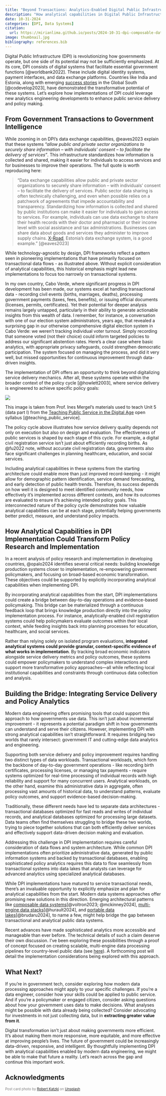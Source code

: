 ```yaml
---
title: "Beyond Transactions: Analytics-Enabled Digital Public Infrastructure"
description: "How analytical capabilities in Digital Public Infrastructure can help bridge the gap between service delivery and evidence-based policymaking."
date: 10-31-2024
categories: [DPI, Data Systems]
citation: 
  url: https://mirianlima.github.io/posts/2024-10-31-dpi-composable-data-systems 
image: thumbnail.jpg
bibliography: references.bib
---
```


Digital Public Infrastructure (DPI) is revolutionizing how governments operate, but one side of its potential may not be sufficiently emphasized. At its core, DPI consists of digital systems that facilitate essential government functions [@worldbank2022]. These include digital identity systems, payment interfaces, and data exchange platforms. Countries like India and Estonia, along with emerging [success stories](https://www.codevelop.fund/insights-1/building-zambias-digital-economy-foundations-through-digital-public-infrastructure-dpi) in the Global South [@codevelop2023], have demonstrated the transformative potential of these systems. Let's explore how implementations of DPI could leverage new analytics engineering developments to enhance public service delivery and policy making.

## From Government Transactions to Government Intelligence

While zooming in on DPI's data exchange capabilities, @eaves2023 explain that these systems *"allow public and private sector organizations to securely share information – with individuals' consent – to facilitate the delivery of services"*. This infrastructure standardizes how information is collected and shared, making it easier for individuals to access services and for businesses to improve their operations. The full quote is worth reproducing here:

> “Data exchange capabilities allow public and private sector organizations to securely share information – with individuals’ consent – to facilitate the delivery of services. Public sector data sharing is often technically challenging, and even when possible relies on a patchwork of agreements that impede accountability and transparency. Standardizing how information is collected and shared by public institutions can make it easier for individuals to gain access to services. For example, individuals can use data exchange to share their health records with their doctor and pharmacist or their income level with social assistance and tax administrations. Businesses can share data about goods and services they administer to improve supply chains. [X-Road](https://e-estonia.com/solutions/interoperability-services/x-road/), Estonia’s data exchange system, is a good example.” [@eaves2023]

While technology-agnostic by design, DPI frameworks reflect a pattern seen in pioneering implementations that have primarily focused on transactional data flows - as illustrated above. Without explicit consideration of analytical capabilities, this historical emphasis might lead new implementations to focus too narrowly on transactional systems. 

In my own country, Cabo Verde, where significant progress in DPI development has been made, our systems excel at handling transactional data - recording civil events (births, marriages, deaths), processing government payments (taxes, fees, benefits), or issuing official documents (licenses, permits, certificates). Yet their potential for deeper analysis remains largely untapped, particularly in their ability to generate actionable insights from this wealth of data. I remember, for instance, a conversation with one of our election system administrators, years ago, that revealed a surprising gap in our otherwise comprehensive digital election system in Cabo Verde: we weren't tracking individual voter turnout. Simply recording that someone voted (not their choice) could inform targeted policies to address our significant abstention rates. Here's a clear case where basic analytics, with appropriate privacy safeguards, could strengthen democratic participation. The system focused on managing the process, and did it very well, but missed opportunities for continuous improvement through data-driven insights.

The implementation of DPI offers an opportunity to think beyond digitalizing service delivery mechanics. After all, these systems operate within the broader context of the policy cycle [@howlett2003], where service delivery is engineered to achieve specific policy goals:

::: {#fig-policy fig-align="center" fig-width="80%"}
![](policy_cycle.png)

This image is taken from Prof. Ines Mergel's materials used to teach Unit 5 (data part I) from the [Teaching Public Service in the Digital Age](https://www.teachingpublicservice.digital/) open syllabus [@teaching_public_service].
:::

The policy cycle above illustrates how service delivery quality depends not only on execution but also on design and evaluation. The effectiveness of public services is shaped by each stage of this cycle. For example, a digital civil registration service isn't just about efficiently recording births. As @fu2022 note, without accurate civil registration data, governments also face significant challenges in planning healthcare, education, and social services. 

Including analytical capabilities in these systems from the starting architecture could enable more than just improved record-keeping - it might allow for demographic pattern identification, service demand forecasting, and early detection of public health trends. Therefore, its success depends on how well it is designed to meet identified community needs, how effectively it's implemented across different contexts, and how its outcomes are evaluated to ensure it's achieving intended policy goals. This interconnected nature of the policy cycle demonstrates how valuable analytical capabilities can be at each stage, potentially helping governments better predict, measure, and understand policy impacts.

## How Analytical Capabilities in DPI Implementation Could Transform Policy Research and Implementation

In a recent analysis of policy research and implementation in developing countries, @opalo2024 identifies several critical needs: building knowledge production systems closer to implementation, re-empowering government policymakers, and focusing on broad-based economic transformation. These objectives could be supported by explicitly incorporating analytical capabilities when implementing DPI.

By incorporating analytical capabilities from the start, DPI implementations could create a bridge between day-to-day operations and evidence-based policymaking. This bridge can be materialized through a continuous feedback loop that brings knowledge production directly into the policy implementation process. For instance, analytically-enabled civil registration systems could help policymakers evaluate outcomes within their local context, while feeding insights back into planning processes for education, healthcare, and social services.

Rather than relying solely on isolated program evaluations, **integrated analytical systems could provide granular, context-specific evidence of what works in implementation**. By tracking broad economic indicators alongside service delivery metrics and policy outcomes, these systems could empower policymakers to understand complex interactions and support more transformative policy approaches—all while reflecting local institutional capabilities and constraints through continuous data collection and analysis.

## Building the Bridge: Integrating Service Delivery and Policy Analytics

Modern data engineering offers promising tools that could support this approach to how governments use data. This isn't just about incremental improvement - it represents a potential paradigm shift in how governments can understand and serve their citizens. However, implementing DPI with strong analytical capabilities isn't straightforward. It requires bridging two worlds that rarely intersect: government IT and cutting-edge data analytics and engineering.

Supporting both service delivery and policy improvement requires handling two distinct types of data workloads. Transactional workloads, which form the backbone of day-to-day government operations - like recording birth certificates, processing licenses, or managing tax payments - require systems optimized for real-time processing of individual records with high reliability and support for many concurrent users. Analytical workloads, on the other hand, examine this administrative data in aggregate, often processing vast amounts of historical data, to understand patterns, evaluate policy outcomes, and support evidence-based decision-making.

Traditionally, these different needs have led to separate data architectures - transactional databases optimized for fast reads and writes of individual records, and analytical databases optimized for processing large datasets. Data teams often find themselves struggling to bridge these two worlds, trying to piece together solutions that can both efficiently deliver services and effectively support data-driven decision making and evaluation.

Addressing this challenge in DPI implementation requires careful consideration of data flows and system architecture. While common DPI implementations often prioritize administrative data, generated by public information systems and backed by transactional databases, enabling sophisticated policy analytics requires this data to flow seamlessly from transactional systems into data lakes that analysts can leverage for advanced analytics using specialized analytical databases. 

While DPI implementations have matured to service transactional needs, there's an invaluable opportunity to explicitly emphasize and plan for analytical capabilities from the start. Modern data systems approaches offer promising new solutions in this direction. Emerging architectural patterns like [composable data systems](https://voltrondata.com/codex/a-new-frontier)[@voltron2023; @mckinney2024], [multi-engine data stacks](https://juhache.substack.com/p/multi-engine-stacks-deserve-to-be)[@hurault2024], and [portable data lakes](https://dlthub.com/blog/portable-data-lake)[@brudaru2024], to name a few, might help bridge the gap between transactional and analytical public data systems. 

Recent advances have made sophisticated analytics more accessible and manageable than ever before. The technical details of such a claim deserve their own discussion. I've been exploring these possibilities through a proof of concept focused on creating scalable, multi-engine data processing pipelines for country-level public data (see [here](https://github.com/mirianlima/osaa-poc)). A forthcoming post will detail the implementation considerations being explored with this approach.

## What Next?

If you're in government tech, consider exploring how modern data processing approaches might apply to your specific challenges. If you're a data engineer, consider how your skills could be applied to public service. And if you're a policymaker or engaged citizen, consider asking questions about how your government uses data to make decisions. What analyses might be possible with data already being collected? Consider advocating for investments in not just collecting data, but in **extracting greater value from it**.

Digital transformation isn't just about making governments more efficient. It's about making them more responsive, more equitable, and more effective at improving people's lives. The future of government could be increasingly data-driven, responsive, and intelligent. By thoughtfully implementing DPI with analytical capabilities enabled by modern data engineering, we might be able to make that future a reality. Let's reach across the gap and continue this important work.

## Acknowledgments {.appendix}

<div class="photo-credit" style="font-size: 0.8em; color: gray; margin-bottom: 1em;">
Post card photo by <a href="https://unsplash.com/@ro_ka">Robert Katzki</a> on <a href="https://unsplash.com/photos/multicolored-wall-in-shallow-focus-photography-jbtfM0XBeRc">Unsplash</a>
</div>